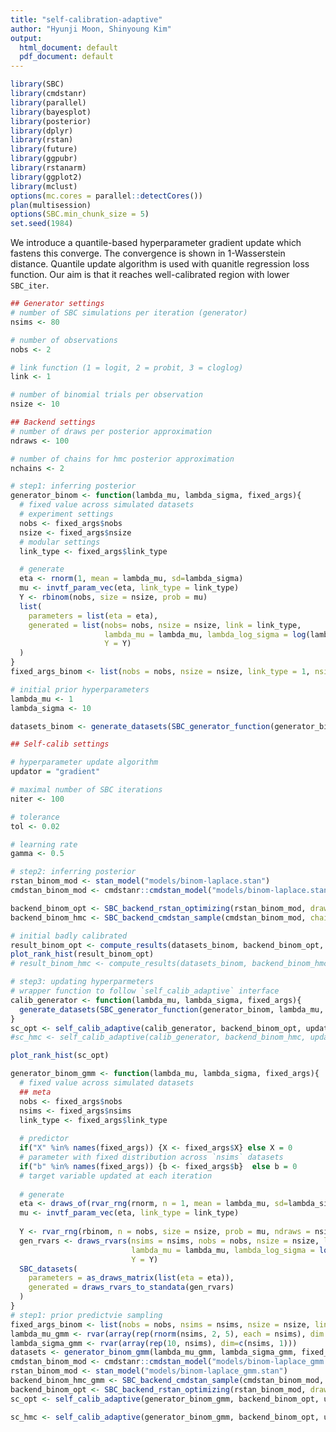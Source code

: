 ```yaml
---
title: "self-calibration-adaptive"
author: "Hyunji Moon, Shinyoung Kim"
output:
  html_document: default
  pdf_document: default
---
```

```r
library(SBC)
library(cmdstanr)
library(parallel)
library(bayesplot)
library(posterior)
library(dplyr)
library(rstan)
library(future)
library(ggpubr)
library(rstanarm)
library(ggplot2)
library(mclust)
options(mc.cores = parallel::detectCores())
plan(multisession)
options(SBC.min_chunk_size = 5)
set.seed(1984)
```

We introduce a quantile-based hyperparameter gradient update which fastens this converge. The convergence is shown in 1-Wasserstein distance. Quantile update algorithm is used with quanitle regression loss function. Our aim is that it reaches well-calibrated region with lower `SBC_iter`.

```R
## Generator settings
# number of SBC simulations per iteration (generator)
nsims <- 80

# number of observations
nobs <- 2

# link function (1 = logit, 2 = probit, 3 = cloglog)
link <- 1

# number of binomial trials per observation
nsize <- 10

## Backend settings
# number of draws per posterior approximation 
ndraws <- 100

# number of chains for hmc posterior approximation
nchains <- 2
```

```r
# step1: inferring posterior
generator_binom <- function(lambda_mu, lambda_sigma, fixed_args){
  # fixed value across simulated datasets
  # experiment settings
  nobs <- fixed_args$nobs
  nsize <- fixed_args$nsize
  # modular settings
  link_type <- fixed_args$link_type

  # generate
  eta <- rnorm(1, mean = lambda_mu, sd=lambda_sigma)
  mu <- invtf_param_vec(eta, link_type = link_type)
  Y <- rbinom(nobs, size = nsize, prob = mu) 
  list(
    parameters = list(eta = eta),
    generated = list(nobs= nobs, nsize = nsize, link = link_type,
                     lambda_mu = lambda_mu, lambda_log_sigma = log(lambda_sigma), 
                     Y = Y)
  )
}
fixed_args_binom <- list(nobs = nobs, nsize = nsize, link_type = 1, nsims = nsims, ndraws = ndraws)

# initial prior hyperparameters
lambda_mu <- 1
lambda_sigma <- 10

datasets_binom <- generate_datasets(SBC_generator_function(generator_binom, lambda_mu, lambda_sigma, fixed_args_binom), n_datasets = fixed_args_binom$nsims)
```

```R
## Self-calib settings

# hyperparameter update algorithm 
updator = "gradient"

# maximal number of SBC iterations
niter <- 100

# tolerance
tol <- 0.02

# learning rate
gamma <- 0.5

# step2: inferring posterior
rstan_binom_mod <- stan_model("models/binom-laplace.stan")
cmdstan_binom_mod <- cmdstanr::cmdstan_model("models/binom-laplace.stan")

backend_binom_opt <- SBC_backend_rstan_optimizing(rstan_binom_mod, draws = ndraws)
backend_binom_hmc <- SBC_backend_cmdstan_sample(cmdstan_binom_mod, chains = 4, iter_sampling = ndraws / 4) # thin = 10

# initial badly calibrated
result_binom_opt <- compute_results(datasets_binom, backend_binom_opt, thin_ranks = 1)
plot_rank_hist(result_binom_opt)
# result_binom_hmc <- compute_results(datasets_binom, backend_binom_hmc)

# step3: updating hyperparmeters
# wrapper function to follow `self_calib_adaptive` interface
calib_generator <- function(lambda_mu, lambda_sigma, fixed_args){
  generate_datasets(SBC_generator_function(generator_binom, lambda_mu, lambda_sigma, fixed_args), n_datasets = fixed_args$nsims)
}
sc_opt <- self_calib_adaptive(calib_generator, backend_binom_opt, updator, "eta", lambda_mu, lambda_sigma, nsims, tol, fixed_args = fixed_args_binom)
#sc_hmc <- self_calib_adaptive(calib_generator, backend_binom_hmc, updator, "eta", lambda_mu, lambda_sigma, nsims, tol, fixed_args = fixed_args_binom)

plot_rank_hist(sc_opt)
```

```R
generator_binom_gmm <- function(lambda_mu, lambda_sigma, fixed_args){
  # fixed value across simulated datasets
  ## meta
  nobs <- fixed_args$nobs
  nsims <- fixed_args$nsims
  link_type <- fixed_args$link_type
  
  # predictor
  if("X" %in% names(fixed_args)) {X <- fixed_args$X} else X = 0
  # parameter with fixed distribution across `nsims` datasets
  if("b" %in% names(fixed_args)) {b <- fixed_args$b}  else b = 0
  # target variable updated at each iteration
  
  # generate
  eta <- draws_of(rvar_rng(rnorm, n = 1, mean = lambda_mu, sd=lambda_sigma, ndraws = nsims)  + X %**% b)
  mu <- invtf_param_vec(eta, link_type = link_type)
 
  Y <- rvar_rng(rbinom, n = nobs, size = nsize, prob = mu, ndraws = nsims)
  gen_rvars <- draws_rvars(nsims = nsims, nobs = nobs, nsize = nsize, link = link_type,
                           lambda_mu = lambda_mu, lambda_log_sigma = log(lambda_sigma), 
                           Y = Y)
  SBC_datasets(
    parameters = as_draws_matrix(list(eta = eta)), 
    generated = draws_rvars_to_standata(gen_rvars)
  )
}
# step1: prior predictvie sampling
fixed_args_binom <- list(nobs = nobs, nsims = nsims, nsize = nsize, link_type = 1, ndraws=100)
lambda_mu_gmm <- rvar(array(rep(rnorm(nsims, 2, 5), each = nsims), dim = c(nsims, nsims)))
lambda_sigma_gmm <- rvar(array(rep(10, nsims), dim=c(nsims, 1)))
datasets <- generator_binom_gmm(lambda_mu_gmm, lambda_sigma_gmm, fixed_args_binom)
cmdstan_binom_mod <- cmdstanr::cmdstan_model("models/binom-laplace_gmm.stan")
rstan_binom_mod <- stan_model("models/binom-laplace_gmm.stan")
backend_binom_hmc_gmm <- SBC_backend_cmdstan_sample(cmdstan_binom_mod, chains = 4, iter_sampling = ndraws / 4) 
backend_binom_opt <- SBC_backend_rstan_optimizing(rstan_binom_mod, draws = ndraws)
sc_opt <- self_calib_adaptive(generator_binom_gmm, backend_binom_opt, updator, "eta", lambda_mu_gmm, lambda_sigma_gmm, nsims, tol, fixed_args = fixed_args_binom)

sc_hmc <- self_calib_adaptive(generator_binom_gmm, backend_binom_opt, updator, "eta", lambda_mu_gmm, lambda_sigma_gmm, nsims, tol, fixed_args = fixed_args_binom)
```
